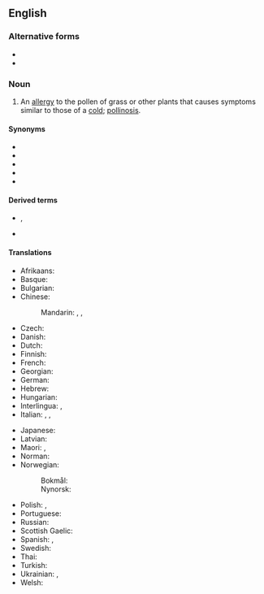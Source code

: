 {{also|hayfever|hay-fever}}
==English==

===Alternative forms===
* {{l|en|hay-fever}}
* {{l|en|hayfever}}

===Noun===
{{wikipedia}}
{{en-noun|-|s}}

# {{lb|en|pathology|immunology}} An [[allergy]] to the pollen of grass or other plants that causes symptoms similar to those of a [[cold]]; [[pollinosis]].

====Synonyms====
* {{l|en|allergic rhinitis}}
* {{l|en|hay asthma}}
* {{l|en|hay cold}}
* {{l|en|pollinosis}}
* {{l|en|rose fever}}

====Derived terms====
* {{l|en|non-seasonal hay fever}}, {{l|en|nonseasonal hay fever}}
* {{l|en|perennial hay fever}}

====Translations====
{{trans-top|allergy to pollen}}
* Afrikaans: {{t|af|hooikoors}}
* Basque: {{t|eu|errinitis alergikoa}}
* Bulgarian: {{t|bg|сенна треска|f}}
* Chinese:
*: Mandarin: {{t+|cmn|枯草熱|sc=Hani}}, {{t+|cmn|枯草热|tr=kūcǎorè|sc=Hani}}, {{t+|cmn|花粉症|tr=huāfěnzhèng|sc=Hani}}
* Czech: {{t+|cs|senná rýma|f}}
* Danish: {{t+|da|høfeber|c}}
* Dutch: {{t+|nl|hooikoorts|f}}
* Finnish: {{t+|fi|heinänuha}}
* French: {{t+|fr|rhume des foins|m}}
* Georgian: {{t-needed|ka}}
* German: {{t+|de|Heuschnupfen|m}}
* Hebrew: {{t|he|קדחת השחת|f|tr=kadákhat hashákhat}}
* Hungarian: {{t+|hu|szénanátha}}
* Interlingua: {{t|ia|febre del feno}}, {{t|ia|pollinosis}}
* Italian: {{t|it|raffreddore da fieno|m}}, {{t|it|febbre da fieno|f}}, {{t+|it|pollinosi|f}}
{{trans-mid}}
* Japanese: {{t+|ja|花粉症|tr=かふんしょう, kafunshō|sc=Jpan}}
* Latvian: {{t|lv|siena drudzis}}
* Maori: {{t|mi|ihu pāwera}}, {{t|mi|mate ihu pāwera}}
* Norman: {{t|nrf|maladie du fain|f}}
* Norwegian:
*: Bokmål: {{t|nb|høysnue|m}}
*: Nynorsk: {{t|nn|høysnue|m}}
* Polish: {{t|pl|katar sienny|m}} {{qualifier|common use}}, {{t|pl|pyłkowica|f}} {{qualifier|medical term}}
* Portuguese: {{t|pt|febre de feno|f}}
* Russian: {{t+|ru|сенна́я лихора́дка|f}}
* Scottish Gaelic: {{t|gd|fiabhras-feòir|m|alt=am fiabhras-feòir}}
* Spanish: {{t|es|fiebre del heno|f}}, {{t|es|polinosis}}
* Swedish: {{t+|sv|hösnuva|c}}
* Thai: {{t|th|ไข้ละอองฟาง}}
* Turkish: {{t+|tr|saman nezlesi}}
* Ukrainian: {{t|uk|поліно́з|m}}, {{t|uk|сінна гарячка|f}}
* Welsh: {{t|cy|clefyd y gwair|m}}
{{trans-bottom}}